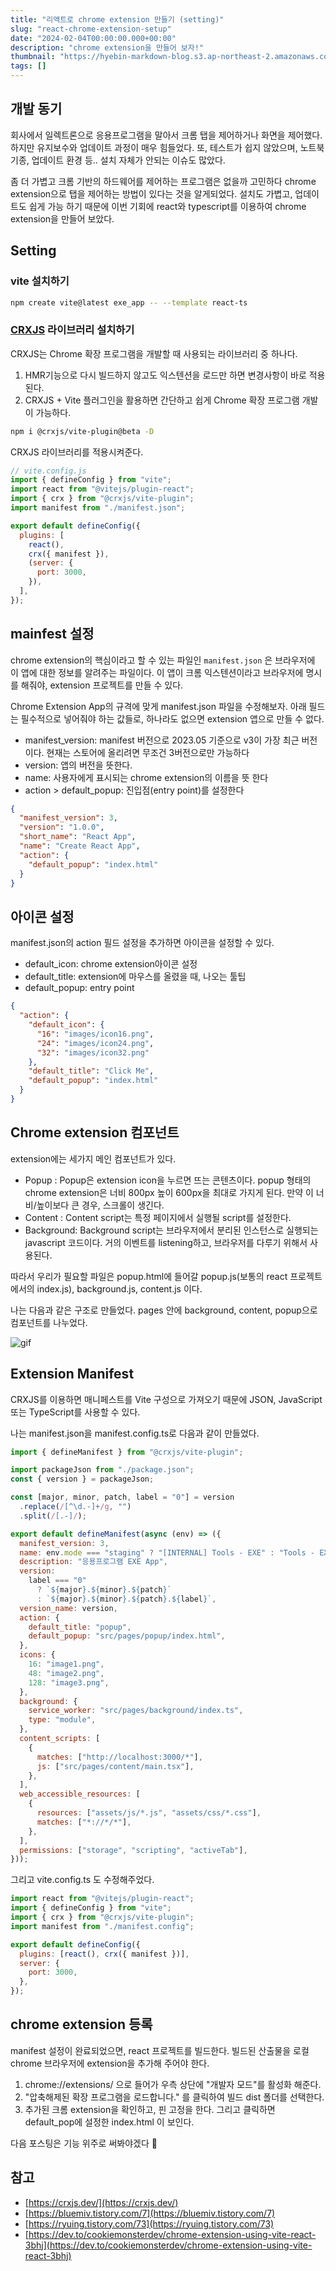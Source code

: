 ```yaml
---
title: "리액트로 chrome extension 만들기 (setting)"
slug: "react-chrome-extension-setup"
date: "2024-02-04T00:00:00.000+00:00"
description: "chrome extension을 만들어 보자!"
thumbnail: "https://hyebin-markdown-blog.s3.ap-northeast-2.amazonaws.com/post/react-chrome-extension-setup/cover.png"
tags: []
---
```


## 개발 동기

회사에서 일렉트론으로 응용프로그램을 말아서 크롬 탭을 제어하거나 화면을 제어했다. 하지만 유지보수와 업데이트 과정이 매우 힘들었다. 또, 테스트가 쉽지 않았으며, 노트북 기종, 업데이트 환경 등.. 설치 자체가 안되는 이슈도 많았다.

좀 더 가볍고 크롬 기반의 하드웨어를 제어하는 프로그램은 없을까 고민하다 chrome extension으로 탭을 제어하는 방법이 있다는 것을 알게되었다. 설치도 가볍고, 업데이트도 쉽게 가능 하기 때문에 이번 기회에 react와 typescript를 이용하여 chrome extension을 만들어 보았다.

## Setting

### vite 설치하기

```bash
npm create vite@latest exe_app -- --template react-ts
```

### [CRXJS](https://crxjs.dev/) 라이브러리 설치하기

CRXJS는 Chrome 확장 프로그램을 개발할 때 사용되는 라이브러리 중 하나다.

1. HMR기능으로 다시 빌드하지 않고도 익스텐션을 로드만 하면 변경사항이 바로 적용된다.
2. CRXJS + Vite 플러그인을 활용하면 간단하고 쉽게 Chrome 확장 프로그램 개발이 가능하다.

```bash
npm i @crxjs/vite-plugin@beta -D
```

CRXJS 라이브러리를 적용시켜준다.

```javascript
// vite.config.js
import { defineConfig } from "vite";
import react from "@vitejs/plugin-react";
import { crx } from "@crxjs/vite-plugin";
import manifest from "./manifest.json";

export default defineConfig({
  plugins: [
    react(),
    crx({ manifest }),
    (server: {
      port: 3000,
    }),
  ],
});
```

## mainfest 설정

chrome extension의 핵심이라고 할 수 있는 파일인 `manifest.json` 은 브라우저에 이 앱에 대한 정보를 알려주는 파일이다. 이 앱이 크롬 익스텐션이라고 브라우저에 명시를 해줘야, extension 프로젝트를 만들 수 있다.

Chrome Extension App의 규격에 맞게 manifest.json 파일을 수정해보자. 아래 필드는 필수적으로 넣어줘야 하는 값들로, 하나라도 없으면 extension 앱으로 만들 수 없다.

- manifest_version: manifest 버전으로 2023.05 기준으로 v3이 가장 최근 버전이다. 현재는 스토어에 올리려면 무조건 3버전으로만 가능하다
- version: 앱의 버전을 뜻한다.
- name: 사용자에게 표시되는 chrome extension의 이름을 뜻 한다
- action > default_popup: 진입점(entry point)를 설정한다

```json
{
  "manifest_version": 3,
  "version": "1.0.0",
  "short_name": "React App",
  "name": "Create React App",
  "action": {
    "default_popup": "index.html"
  }
}
```

## 아이콘 설정

manifest.json의 action 필드 설정을 추가하면 아이콘을 설정할 수 있다.

- default_icon: chrome extension아이콘 설정
- default_title: extension에 마우스를 올렸을 때, 나오는 툴팁
- default_popup: entry point

```json
{
  "action": {
    "default_icon": {
      "16": "images/icon16.png",
      "24": "images/icon24.png",
      "32": "images/icon32.png"
    },
    "default_title": "Click Me",
    "default_popup": "index.html"
  }
}
```

## Chrome extension 컴포넌트

extension에는 세가지 메인 컴포넌트가 있다.

- Popup : Popup은 extension icon을 누르면 뜨는 콘텐츠이다. popup 형태의 chrome extension은 너비 800px 높이 600px을 최대로 가지게 된다. 만약 이 너비/높이보다 큰 경우, 스크롤이 생긴다.
- Content : Content script는 특정 페이지에서 실행될 script를 설정한다.
- Background: Background script는 브라우저에서 분리된 인스턴스로 실행되는 javascript 코드이다. 거의 이벤트를 listening하고, 브라우저를 다루기 위해서 사용된다.

따라서 우리가 필요할 파일은 popup.html에 들어갈 popup.js(보통의 react 프로젝트에서의 index.js), background.js, content.js 이다.

나는 다음과 같은 구조로 만들었다. pages 안에 background, content, popup으로 컴포넌트를 나누었다.

![gif](https://hyebin-markdown-blog.s3.ap-northeast-2.amazonaws.com/post/react-chrome-extension-setup/dir.png)

## Extension Manifest

CRXJS를 이용하면 매니페스트를 Vite 구성으로 가져오기 때문에 JSON, JavaScript 또는 TypeScript를 사용할 수 있다.

나는 manifest.json을 manifest.config.ts로 다음과 같이 만들었다.

```javascript
import { defineManifest } from "@crxjs/vite-plugin";

import packageJson from "./package.json";
const { version } = packageJson;

const [major, minor, patch, label = "0"] = version
  .replace(/[^\d.-]+/g, "")
  .split(/[.-]/);

export default defineManifest(async (env) => ({
  manifest_version: 3,
  name: env.mode === "staging" ? "[INTERNAL] Tools - EXE" : "Tools - EXE",
  description: "응용프로그램 EXE App",
  version:
    label === "0"
      ? `${major}.${minor}.${patch}`
      : `${major}.${minor}.${patch}.${label}`,
  version_name: version,
  action: {
    default_title: "popup",
    default_popup: "src/pages/popup/index.html",
  },
  icons: {
    16: "image1.png",
    48: "image2.png",
    128: "image3.png",
  },
  background: {
    service_worker: "src/pages/background/index.ts",
    type: "module",
  },
  content_scripts: [
    {
      matches: ["http://localhost:3000/*"],
      js: ["src/pages/content/main.tsx"],
    },
  ],
  web_accessible_resources: [
    {
      resources: ["assets/js/*.js", "assets/css/*.css"],
      matches: ["*://*/*"],
    },
  ],
  permissions: ["storage", "scripting", "activeTab"],
}));
```

그리고 vite.config.ts 도 수정해주었다.

```javascript
import react from "@vitejs/plugin-react";
import { defineConfig } from "vite";
import { crx } from "@crxjs/vite-plugin";
import manifest from "./manifest.config";

export default defineConfig({
  plugins: [react(), crx({ manifest })],
  server: {
    port: 3000,
  },
});
```

## chrome extension 등록

manifest 설정이 완료되었으면, react 프로젝트를 빌드한다. 빌드된 산출물을 로컬 chrome 브라우저에 extension을 추가해 주어야 한다.

1. chrome://extensions/ 으로 들어가 우측 상단에 "개발자 모드"를 활성화 해준다.
2. "압축해제된 확장 프로그램을 로드합니다." 를 클릭하여 빌드 dist 폴더를 선택한다.
3. 추가된 크롬 extension을 확인하고, 핀 고정을 한다. 그리고 클릭하면 default_pop에 설정한 index.html 이 보인다.

다음 포스팅은 기능 위주로 써봐야겠다 🚀

## 참고

- [https://crxjs.dev/](https://crxjs.dev/)
- [https://bluemiv.tistory.com/7](https://bluemiv.tistory.com/7)
- [https://ryuing.tistory.com/73](https://ryuing.tistory.com/73)
- [https://dev.to/cookiemonsterdev/chrome-extension-using-vite-react-3bhj](https://dev.to/cookiemonsterdev/chrome-extension-using-vite-react-3bhj)

